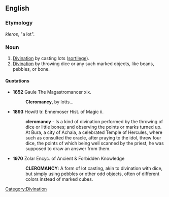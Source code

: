 ==English==

===Etymology===
{{AGr.}} ''kleros'', "a lot".

===Noun===
{{en-noun|-}}

# [[divination|Divination]] by casting lots ([[sortilege]]).
# [[divination|Divination]] by throwing dice or any such marked objects, like beans, pebbles, or bone.

====Quotations====
*'''1652''' Gaule The Magastromancer xix.
*:'''Cleromancy''', by lotts...
*'''1893''' Howitt tr. Ennemoser Hist. of Magic ii.
*:'''cleromancy''' - Is a kind of divination performed by the throwing of dice or little bones; and observing the points or marks turned up. At Bura, a city of Achaia, a celebrated Temple of Hercules, where such as consulted the oracle, after praying to the idol, threw four dice, the points of which being well scanned by the priest, he was supposed to draw an answer from them.
*'''1970''' Zolar Encyc. of Ancient & Forbidden Knowledge
*:'''CLEROMANCY''': A form of lot casting, akin to divination with dice, but simply using pebbles or other odd objects, often of different colors instead of marked cubes.

[[Category:Divination]]